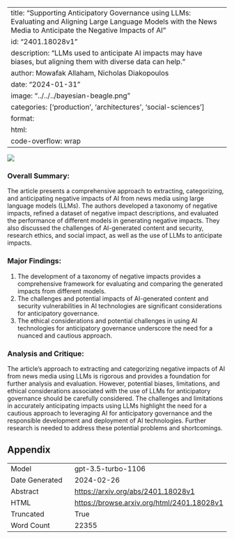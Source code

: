 
---
title: "Supporting Anticipatory Governance using LLMs: Evaluating and Aligning Large Language Models with the News Media to Anticipate the Negative Impacts of AI"
id: "2401.18028v1"
description: "LLMs used to anticipate AI impacts may have biases, but aligning them with diverse data can help."
author: Mowafak Allaham, Nicholas Diakopoulos
date: "2024-01-31"
image: "../../../bayesian-beagle.png"
categories: ['production', 'architectures', 'social-sciences']
format:
  html:
    code-overflow: wrap
---

![](../../../bayesian-beagle.png)

### Overall Summary:

The article presents a comprehensive approach to extracting, categorizing, and anticipating negative impacts of AI from news media using large language models (LLMs). The authors developed a taxonomy of negative impacts, refined a dataset of negative impact descriptions, and evaluated the performance of different models in generating negative impacts. They also discussed the challenges of AI-generated content and security, research ethics, and social impact, as well as the use of LLMs to anticipate impacts.

### Major Findings:
1. The development of a taxonomy of negative impacts provides a comprehensive framework for evaluating and comparing the generated impacts from different models.
2. The challenges and potential impacts of AI-generated content and security vulnerabilities in AI technologies are significant considerations for anticipatory governance.
3. The ethical considerations and potential challenges in using AI technologies for anticipatory governance underscore the need for a nuanced and cautious approach.

### Analysis and Critique:
The article's approach to extracting and categorizing negative impacts of AI from news media using LLMs is rigorous and provides a foundation for further analysis and evaluation. However, potential biases, limitations, and ethical considerations associated with the use of LLMs for anticipatory governance should be carefully considered. The challenges and limitations in accurately anticipating impacts using LLMs highlight the need for a cautious approach to leveraging AI for anticipatory governance and the responsible development and deployment of AI technologies. Further research is needed to address these potential problems and shortcomings.

## Appendix

|          |          |
|----------|----------|
| Model     | gpt-3.5-turbo-1106       |
| Date Generated     | 2024-02-26       |
| Abstract | [https://arxiv.org/abs/2401.18028v1](https://arxiv.org/abs/2401.18028v1)        |
| HTML     | [https://browse.arxiv.org/html/2401.18028v1](https://browse.arxiv.org/html/2401.18028v1)       |
| Truncated       | True       |
| Word Count       | 22355       |